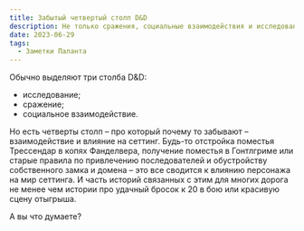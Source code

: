```yaml
---
title: Забытый четвертый столп D&D
description: Не только сражения, социальные взаимодействия и исследования - забытый четвертый столп D&D
date: 2023-06-29
tags:
  - Заметки Паланта
---
```


Обычно выделяют три столба D&D:

- исследование;
- сражение;
- социальное взаимодействие.

Но есть четверты столп – про который почему то забывают – взаимодействие и влияние на сеттинг. Будь-то отстройка поместья Трессендар в копях Фанделвера, получение поместья в Гонтлгриме или старые правила по привлечению последователей и обустройству собственного замка и домена – это все сводится к влиянию персонажа на мир сеттинга. И часть историй связанных с этим для многих дорога не менее чем истории про удачный бросок к 20 в бою или красивую сцену отыгрыша.

А вы что думаете?
